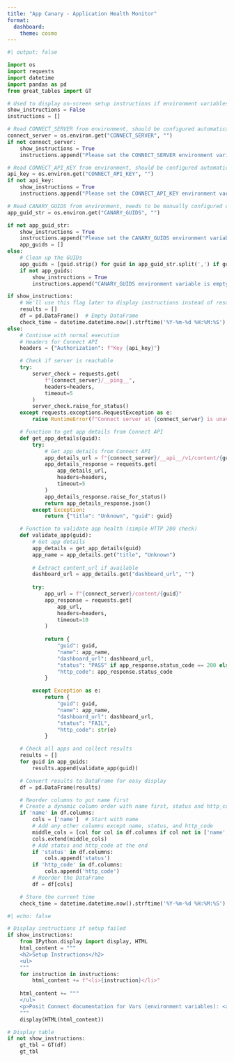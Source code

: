 ```yaml
---
title: "App Canary - Application Health Monitor"
format: 
  dashboard:
    theme: cosmo
---
```


```python
#| output: false

import os
import requests
import datetime
import pandas as pd
from great_tables import GT

# Used to display on-screen setup instructions if environment variables are missing
show_instructions = False
instructions = []

# Read CONNECT_SERVER from environment, should be configured automatically when run on Connect
connect_server = os.environ.get("CONNECT_SERVER", "")
if not connect_server:
    show_instructions = True
    instructions.append("Please set the CONNECT_SERVER environment variable.")

# Read CONNECT_API_KEY from environment, should be configured automatically when run on Connect
api_key = os.environ.get("CONNECT_API_KEY", "")
if not api_key:
    show_instructions = True
    instructions.append("Please set the CONNECT_API_KEY environment variable.")

# Read CANARY_GUIDS from environment, needs to be manually configured on Connect
app_guid_str = os.environ.get("CANARY_GUIDS", "")

if not app_guid_str:
    show_instructions = True
    instructions.append("Please set the CANARY_GUIDS environment variable. It should be a comma separated list of GUID you wish to monitor.")
    app_guids = []
else:
    # Clean up the GUIDs
    app_guids = [guid.strip() for guid in app_guid_str.split(',') if guid.strip()]
    if not app_guids:
        show_instructions = True
        instructions.append("CANARY_GUIDS environment variable is empty or contains only whitespace. It should be a comma separated list of GUID you wish to monitor. Raw CANARY_GUIDS value: '{app_guid_str}'")

if show_instructions:
    # We'll use this flag later to display instructions instead of results
    results = []
    df = pd.DataFrame()  # Empty DataFrame
    check_time = datetime.datetime.now().strftime('%Y-%m-%d %H:%M:%S')
else:
    # Continue with normal execution
    # Headers for Connect API
    headers = {"Authorization": f"Key {api_key}"}

    # Check if server is reachable
    try:
        server_check = requests.get(
            f"{connect_server}/__ping__", 
            headers=headers, 
            timeout=5
        )
        server_check.raise_for_status()
    except requests.exceptions.RequestException as e:
        raise RuntimeError(f"Connect server at {connect_server} is unavailable: {str(e)}")

    # Function to get app details from Connect API
    def get_app_details(guid):
        try:
            # Get app details from Connect API
            app_details_url = f"{connect_server}/__api__/v1/content/{guid}"
            app_details_response = requests.get(
                app_details_url,
                headers=headers,
                timeout=5
            )
            app_details_response.raise_for_status()
            return app_details_response.json()
        except Exception:
            return {"title": "Unknown", "guid": guid}

    # Function to validate app health (simple HTTP 200 check)
    def validate_app(guid):
        # Get app details
        app_details = get_app_details(guid)
        app_name = app_details.get("title", "Unknown")
        
        # Extract content_url if available
        dashboard_url = app_details.get("dashboard_url", "")
        
        try:
            app_url = f"{connect_server}/content/{guid}"
            app_response = requests.get(
                app_url, 
                headers=headers,
                timeout=10
            )
            
            return {
                "guid": guid,
                "name": app_name,
                "dashboard_url": dashboard_url,
                "status": "PASS" if app_response.status_code == 200 else "FAIL",
                "http_code": app_response.status_code
            }

        except Exception as e:
            return {
                "guid": guid,
                "name": app_name,
                "dashboard_url": dashboard_url,
                "status": "FAIL",
                "http_code": str(e)
            }

    # Check all apps and collect results
    results = []
    for guid in app_guids:
        results.append(validate_app(guid))

    # Convert results to DataFrame for easy display
    df = pd.DataFrame(results)

    # Reorder columns to put name first
    # Create a dynamic column order with name first, status and http_code last
    if 'name' in df.columns:
        cols = ['name']  # Start with name
        # Add any other columns except name, status, and http_code
        middle_cols = [col for col in df.columns if col not in ['name', 'status', 'http_code']]
        cols.extend(middle_cols)
        # Add status and http_code at the end
        if 'status' in df.columns:
            cols.append('status')
        if 'http_code' in df.columns:
            cols.append('http_code')
        # Reorder the DataFrame
        df = df[cols]

    # Store the current time
    check_time = datetime.datetime.now().strftime('%Y-%m-%d %H:%M:%S')
```

::: {.card .table-card}
```python
#| echo: false

# Display instructions if setup failed
if show_instructions:
    from IPython.display import display, HTML
    html_content = """
    <h2>Setup Instructions</h2>
    <ul>
    """
    for instruction in instructions:
        html_content += f"<li>{instruction}</li>"
    
    html_content += """
    </ul>
    <p>Posit Connect documentation for Vars (environment variables): <a href="https://docs.posit.co/connect/user/content-settings/#content-vars" target="_blank">https://docs.posit.co/connect/user/content-settings/#content-vars</a></p>
    """
    display(HTML(html_content))

# Display table
if not show_instructions:
    gt_tbl = GT(df)
    gt_tbl
```
:::
